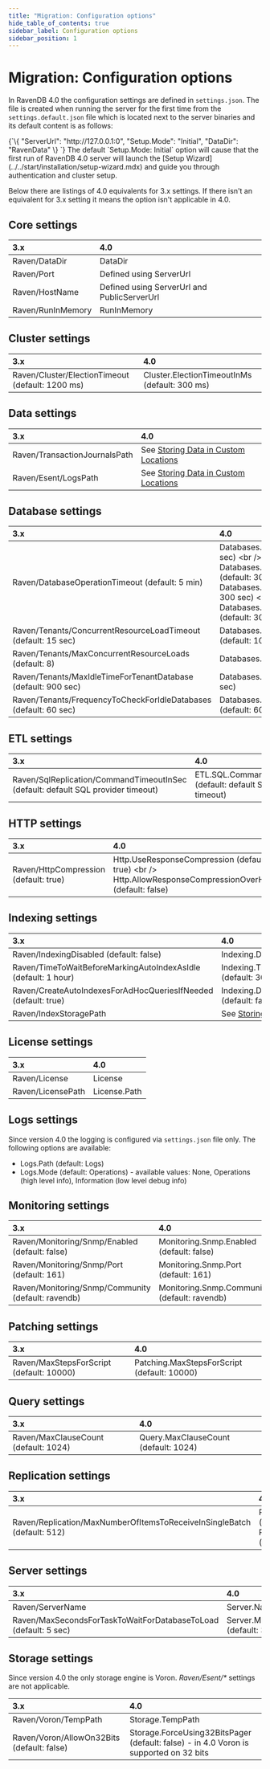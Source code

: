 ```yaml
---
title: "Migration: Configuration options"
hide_table_of_contents: true
sidebar_label: Configuration options
sidebar_position: 1
---
```



# Migration: Configuration options

In RavenDB 4.0 the configuration settings are defined in `settings.json`. The file is created when running the server for the first time from the `settings.default.json` file which is located next to the server binaries and its default content is as follows:

<TabItem value="json" label="json">
<CodeBlock language="json">
{`\{
    "ServerUrl": "http://127.0.0.1:0",
    "Setup.Mode": "Initial",
    "DataDir": "RavenData"
\}
`}
</CodeBlock>
</TabItem>

<Admonition type="info" title="Setup Wizard" id="setup-wizard" href="#setup-wizard">
The default `Setup.Mode: Initial` option will cause that the first run of RavenDB 4.0 server will launch the [Setup Wizard](../../start/installation/setup-wizard.mdx) and guide you through authentication and cluster setup.
</Admonition>

Below there are listings of 4.0 equivalents for 3.x settings. If there isn't an equivalent for 3.x setting it means the option isn't applicable in 4.0.

## Core settings

| 3.x | 4.0 |
|:---------------------|:---|
| Raven/DataDir | DataDir|
| Raven/Port | Defined using ServerUrl |
| Raven/HostName | Defined using ServerUrl and PublicServerUrl |
| Raven/RunInMemory | RunInMemory |

## Cluster settings

| 3.x | 4.0 |
|:---------------------|:---|
| Raven/Cluster/ElectionTimeout (default: 1200 ms) | Cluster.ElectionTimeoutInMs (default: 300 ms) |

## Data settings

| 3.x | 4.0 |
|:---------------------|:---|
| Raven/TransactionJournalsPath | See [Storing Data in Custom Locations](../../server/storage/directory-structure.mdx#storing-data-in-custom-locations) |
| Raven/Esent/LogsPath | See [Storing Data in Custom Locations](../../server/storage/directory-structure.mdx#storing-data-in-custom-locations) |

## Database settings

| 3.x | 4.0 |
|:---------------------|:---|
| Raven/DatabaseOperationTimeout (default: 5 min) | Databases.QueryTimeoutInSec (default: 300 sec) &lt;br /&gt; Databases.QueryOperationTimeoutInSec (default: 300 sec) &lt;br /&gt; Databases.OperationTimeoutInSec (default: 300 sec) &lt;br /&gt; Databases.CollectionOperationTimeoutInSec (default: 300 sec) |
| Raven/Tenants/ConcurrentResourceLoadTimeout (default: 15 sec) | Databases.ConcurrentLoadTimeoutInSec (default: 10 sec) |
| Raven/Tenants/MaxConcurrentResourceLoads (default: 8) | Databases.MaxConcurrentLoads (default: 8) |
| Raven/Tenants/MaxIdleTimeForTenantDatabase (default: 900 sec) | Databases.MaxIdleTimeInSec (default: 900 sec) |
| Raven/Tenants/FrequencyToCheckForIdleDatabases (default: 60 sec) | Databases.FrequencyToCheckForIdleInSec (default: 60 sec) |

## ETL settings

| 3.x | 4.0 |
|:---------------------|:---|
| Raven/SqlReplication/CommandTimeoutInSec (default: default SQL provider timeout) | ETL.SQL.CommandTimeoutInSec (default: default SQL provider timeout) |

## HTTP settings

| 3.x | 4.0 |
|:---------------------|:---|
| Raven/HttpCompression (default: true) | Http.UseResponseCompression (default: true) &lt;br /&gt; Http.AllowResponseCompressionOverHttps (default: false) |

## Indexing settings

| 3.x | 4.0 |
|:---------------------|:---|
| Raven/IndexingDisabled  (default: false) | Indexing.Disable (default: false) |
| Raven/TimeToWaitBeforeMarkingAutoIndexAsIdle (default: 1 hour) | Indexing.TimeToWaitBeforeMarkingAutoIndexAsIdleInMin (default: 30 min) |
| Raven/CreateAutoIndexesForAdHocQueriesIfNeeded (default: true) | Indexing.DisableQueryOptimizerGeneratedIndexes (default: false) |
| Raven/IndexStoragePath | See [Storing Data in Custom Locations](../../server/storage/directory-structure.mdx#storing-data-in-custom-locations) |

## License settings

| 3.x | 4.0 |
|:---------------------|:---|
| Raven/License | License |
| Raven/LicensePath | License.Path |

## Logs settings

Since version 4.0 the logging is configured via `settings.json` file only. The following options are available:

- Logs.Path (default: Logs)
- Logs.Mode (default: Operations) - available values: None, Operations (high level info), Information (low level debug info)


## Monitoring settings

| 3.x | 4.0 |
|:---------------------|:---|
| Raven/Monitoring/Snmp/Enabled (default: false)| Monitoring.Snmp.Enabled (default: false) |
| Raven/Monitoring/Snmp/Port (default: 161) | Monitoring.Snmp.Port (default: 161) |
| Raven/Monitoring/Snmp/Community (default: ravendb) | Monitoring.Snmp.Community (default: ravendb) |

## Patching settings

| 3.x | 4.0 |
|:---------------------|:---|
| Raven/MaxStepsForScript (default: 10000) | Patching.MaxStepsForScript (default: 10000) |

## Query settings

| 3.x | 4.0 |
|:---------------------|:---|
| Raven/MaxClauseCount (default: 1024) | Query.MaxClauseCount (default: 1024) |

## Replication settings

| 3.x | 4.0 |
|:---------------------|:---|
| Raven/Replication/MaxNumberOfItemsToReceiveInSingleBatch (default: 512) | Replication.MaxItemsCount (default: 16384) &lt;br /&gt;  Replication.MaxSizeToSendInMb (default: 64) |

## Server settings

| 3.x | 4.0 |
|:---------------------|:---|
| Raven/ServerName | Server.Name |
| Raven/MaxSecondsForTaskToWaitForDatabaseToLoad (default: 5 sec) | Server.MaxTimeForTaskToWaitForDatabaseToLoadInSec (default: 30 sec) |

## Storage settings

Since version 4.0 the only storage engine is Voron. _Raven/Esent/*_ settings are not applicable.

| 3.x | 4.0 |
|:---------------------|:---|
| Raven/Voron/TempPath | Storage.TempPath |
| Raven/Voron/AllowOn32Bits (default: false) | Storage.ForceUsing32BitsPager (default: false) - in 4.0 Voron is supported on 32 bits |
